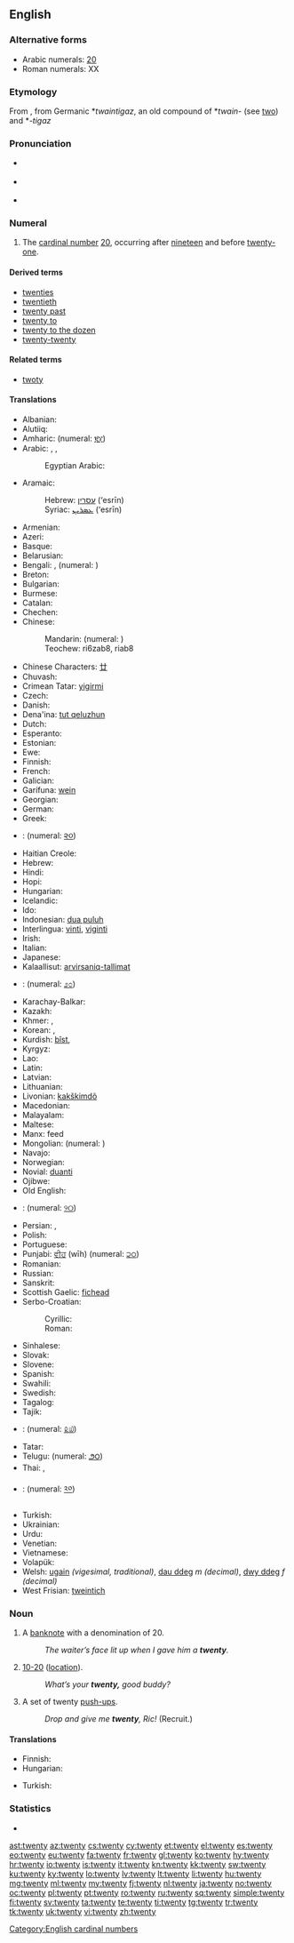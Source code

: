 ==English==

===Alternative forms===
{{cardinalbox|en|19|20|21|nineteen|twenty-one|ord=twentieth}}
* Arabic numerals: [[20]] {{qualifier|see for numerical forms in other scripts}}
* Roman numerals: XX
<!-- Please add other numerical forms to the page for 20 instead of here. -->

===Etymology===
From {{etyl|ang|en}} {{term|twentig|twentiġ|lang=ang|sc=Latinx}}, from Germanic *''twaintigaz'', an old compound of *''twain-'' (see [[two]]) and *''-tigaz''

===Pronunciation===
* {{a|UK|US}} {{IPA|/ˈtwɛn.ti/}}
: {{audio|en-uk-twenty.ogg|Audio (UK)}}
* {{a|US}} {{IPA|/ˈtwɛ̃.ɾi/|/ˈtwʌ̃.ɾi/}}
: {{audio|en-us-twenty.ogg|Audio (US)}}
* {{rhymes|ɛnti}}

===Numeral===
{{head|en|numeral}}

# The [[cardinal number]] [[20]], occurring after [[nineteen]] and before [[twenty-one]].

====Derived terms====
* [[twenties]]
* [[twentieth]]
* [[twenty past]]
* [[twenty to]]
* [[twenty to the dozen]]
* [[twenty-twenty]]

====Related terms====
* [[twoty]]

====Translations====
{{trans-top|cardinal number}}
* Albanian: {{t|sq|njëzet}}
* Alutiiq: {{tø|ems|suinaq}}
* Amharic: {{t|am|ሐያ|tr=häya|sc=Ethi|xs=Amharic}} (numeral: [[፪፲]])
* Arabic: {{t|ar|عشرين|tr=ʿišrīn|sc=Arab}}, {{qualifier|only nominative, formal}} {{t|ar|عشرون|tr=ʿišrūn|sc=Arab}}, {{qualifier|numeral}} {{t|ar|٢٠|sc=Arab}}
*: Egyptian Arabic: {{tø|arz|عشرين|tr=ʿеšrīn|sc=Arab|xs=Egyptian Arabic}}
* Aramaic:
*: Hebrew: [[עסרין]] (‘esrīn) {{c}}
*: Syriac: [[ܥܣܪܝܢ]] (‘esrīn) {{c}}
* Armenian: {{t+|hy|քսան|tr=k'san}}
* Azeri: {{t|az|iyirmi|xs=Azeri}}
* Basque: {{t+|eu|hogei|xs=Basque}}
* Belarusian: {{t|be|дваццаць|tr=dváccacʹ|sc=Cyrl}}
* Bengali: {{t|bn|কুড়ি|tr=kuŗi|sc=Beng}}, {{t|bn|বিশ|tr=bishô|sc=Beng}} (numeral: {{t|bn|২০|sc=Beng}})
* Breton: {{t|br|ugent|xs=Breton}}
* Bulgarian: {{t-|bg|двадесет|tr=dvadeset}}
* Burmese: {{t|my|နှစ်ဆယ်|tr=hnăhsè|sc=Mymr}}
* Catalan: {{t+|ca|vint}}
* Chechen: {{tø|ce|ткъа|tr=tqha}}
* Chinese:
*: Mandarin: {{t-|cmn|二十|tr=èrshí|sc=Hani}} (numeral: {{t|cmn|貳拾|sc=Hani}})
*: Teochew: ri6zab8, riab8
* Chinese Characters: [[廿]]
* Chuvash: {{tø|cv|ҫирӗм|tr=ҫirӗm|sc=Cyrl}}
* Crimean Tatar: [[yigirmi]]
* Czech: {{t-|cs|dvacet}}
* Danish: {{t+|da|tyve}}
* Dena'ina: [[tut qeluzhun]]
* Dutch: {{t+|nl|twintig|f}}
* Esperanto: {{t+|eo|dudek|xs=Esperanto}}
* Estonian: {{t-|et|kakskümmend}}
* Ewe: {{tø|ee|blaeve|n|xs=Ewe}}
* Finnish: {{t+|fi|kaksikymmentä}}
* French: {{t+|fr|vingt|m}}
* Galician: {{t+|gl|vinte|xs=Galician}}
* Garífuna: [[wein]]
* Georgian: {{t-|ka|ოცი|tr=oc'i|sc=Geor|xs=Georgian}}
* German: {{t+|de|zwanzig|f}}
* Greek: {{t+|el|είκοσι|tr=eíkosi}}
* {{trreq|gu}}: (numeral: [[૨૦]])
* Haitian Creole: {{tø|ht|ven}}
* Hebrew: {{t|he|עשרים|m|f|tr=esrím|alt=עֶשְׂרִים|sc=Hebr}}
* Hindi: {{t+|hi|बीस|tr=bīs|xs=Hindi}}
* Hopi: {{tø|hop|sunat}}
* Hungarian: {{t+|hu|húsz}}
* Icelandic: {{t+|is|tuttugu}}
* Ido: {{t+|io|duadek|xs=Ido}}
* Indonesian: [[dua puluh]]
* Interlingua: [[vinti]], [[viginti]]
* Irish: {{t|ga|fiche}}
* Italian: {{t+|it|venti|m}}
* Japanese: {{t|ja|二十|tr=にじゅう, ni-jū|sc=Jpan}}
* Kalaallisut: [[arvirsaniq-tallimat]]
* {{trreq|kn}}: (numeral: [[೨೦]])
{{trans-mid}}
* Karachay-Balkar: {{tø|krc|джыйырма|tr=jıyırma|sc=Cyrl}}
* Kazakh: {{t|kk|жиырма|tr=jïırma|sc=Cyrl}}
* Khmer: {{t|km|ម្ភៃ|tr=mpʰey|sc=Khmr}}, {{qualifier|numeral}} {{t|km|២០|sc=Khmr}}
* Korean: {{t|ko|스물|tr=seumul|sc=Kore}}, {{t|ko|이십|tr=isip|sc=Kore}}
* Kurdish: [[bîst]], {{ku-Arab|[[بیست]]}}
* Kyrgyz: {{t|ky|жыйырма|tr=cıyırma|sc=Cyrl}}
* Lao: {{t-|lo|ຊາວ|tr=saaw|sc=Laoo|xs=Lao}} {{qualifier|numeral}} {{t|lo|໒໐|sc=Laoo|xs=Lao}}
* Latin: {{t-|la|viginti|alt=vīgintī}}
* Latvian: {{t|lv|divdesmit}}
* Lithuanian: {{t|lt|dvidešimt}}
* Livonian: [[kakškimdõ]]
* Macedonian: {{t|mk|дваесет|tr=dváeset}}
* Malayalam: {{t|ml|ഇരുപത്|sc=Mlym|xs=Malayalam}}
* Maltese: {{t|mt|għoxrin|xs=Maltese}}
* Manx: feed
* Mongolian: {{t|mn|хорь|tr=hor'|sc=Cyrl|xs=Mongolian}} (numeral: {{Mong|[[᠒᠐]]}})
* Navajo: {{tø|nv|naadiin|xs=Navajo}}
* Norwegian: {{t+|no|tjue}}
* Novial: [[duanti]]
* Ojibwe: {{tø|oj|niishtana}}
* Old English: {{t-|ang|twentig|xs=Old English}}
* {{trreq|or}}: (numeral: [[୨୦]])
* Persian: {{t|fa|بيست|tr=bist|sc=fa-Arab}}, {{qualifier|numeral}} {{t|fa|۲۰|sc=fa-Arab}}
* Polish: {{t+|pl|dwadzieścia}}
* Portuguese: {{t+|pt|vinte}}
* Punjabi: [[ਵੀਹ]] (wīh) (numeral: [[੨੦]])
* Romanian: {{t+|ro|douăzeci}}
* Russian: {{t+|ru|двадцать|tr=dvádcatʹ}}
* Sanskrit: {{t-|sa|विंशति|tr=vimśatí|xs=Sanskrit}}
* Scottish Gaelic: [[fichead]]
* Serbo-Croatian:
*: Cyrillic: {{t|sh|двадесет|sc=Cyrl}}
*: Roman: {{t|sh|dvadeset}}
* Sinhalese: {{t|si|විස්ස|tr=vissa|sc=Sinh}}
* Slovak: {{t|sk|dvadsať}}
* Slovene: {{t|sl|dvajset}}
* Spanish: {{t+|es|veinte}}
* Swahili: {{t|sw|ishirini|xs=Swahili}}
* Swedish: {{t+|sv|tjugo}}
* Tagalog: {{t|tl|dalawampu|xs=Tagalog}}
* Tajik: {{t|tg|бист|tr=bist|sc=Cyrl}}
* {{trreq|ta}}: (numeral: [[௨௰]])
* Tatar: {{t+|tt|егерме|tr=yegerme|sc=Cyrl|xs=Tatar}}
* Telugu: {{t|te|ఇరవై}} (numeral: [[౨౦]])
* Thai: {{t|th|ยี่สิบ|tr=yêe sìp|sc=Thai}}, {{qualifier|numeral}} {{t|th|๒๐|sc=Thai}}
* {{trreq|bo}}: (numeral: [[༢༠]])
* Turkish: {{t+|tr|yirmi}}
* Ukrainian: {{t|uk|двадцять|tr=dvádcjatʹ|xs=Ukrainian}}
* Urdu: {{t-|ur|بیس|tr=bīs|xs=Urdu}}
* Venetian: {{tø|vec|vinti}}
* Vietnamese: {{t|vi|hai mươi}}
* Volapük: {{t|vo|teldeg}}
* Welsh: [[ugain]] ''(vigesimal, traditional)'', [[dau ddeg]] ''m (decimal)'', [[dwy ddeg]] ''f (decimal)''
* West Frisian: [[tweintich]]
{{trans-bottom}}

===Noun===
{{en-noun|twenties}}

# {{colloquial}} A [[banknote]] with a denomination of 20.
#: ''The waiter’s face lit up when I gave him a '''twenty'''.''
# {{context|CB|_|slang}} [[10-20]] ([[location]]).
#: ''What’s your '''twenty,''' good buddy?''
# {{military}} A set of twenty [[push-up]]s.
#: ''Drop and give me '''twenty''', Ric!'' (Recruit.)

====Translations====
{{trans-top|a banknote with a denomination of 20}}
* Finnish: {{t|fi|kaksikymppinen}}
* Hungarian: {{t|hu|húszas}}
{{trans-mid}}
* Turkish: {{t|tr|yirmilik}}
{{trans-bottom}}

{{trans-top|CB slang - location}}
{{trans-mid}}
{{trans-bottom}}

===Statistics===
* {{rank|appear|thoughts|former|662|twenty|lips|donations|George}}

[[Category:English cardinal numbers]]

[[ast:twenty]]
[[az:twenty]]
[[cs:twenty]]
[[cy:twenty]]
[[et:twenty]]
[[el:twenty]]
[[es:twenty]]
[[eo:twenty]]
[[eu:twenty]]
[[fa:twenty]]
[[fr:twenty]]
[[gl:twenty]]
[[ko:twenty]]
[[hy:twenty]]
[[hr:twenty]]
[[io:twenty]]
[[is:twenty]]
[[it:twenty]]
[[kn:twenty]]
[[kk:twenty]]
[[sw:twenty]]
[[ku:twenty]]
[[ky:twenty]]
[[lo:twenty]]
[[lv:twenty]]
[[lt:twenty]]
[[li:twenty]]
[[hu:twenty]]
[[mg:twenty]]
[[ml:twenty]]
[[my:twenty]]
[[fj:twenty]]
[[nl:twenty]]
[[ja:twenty]]
[[no:twenty]]
[[oc:twenty]]
[[pl:twenty]]
[[pt:twenty]]
[[ro:twenty]]
[[ru:twenty]]
[[sq:twenty]]
[[simple:twenty]]
[[fi:twenty]]
[[sv:twenty]]
[[ta:twenty]]
[[te:twenty]]
[[ti:twenty]]
[[tg:twenty]]
[[tr:twenty]]
[[tk:twenty]]
[[uk:twenty]]
[[vi:twenty]]
[[zh:twenty]]
